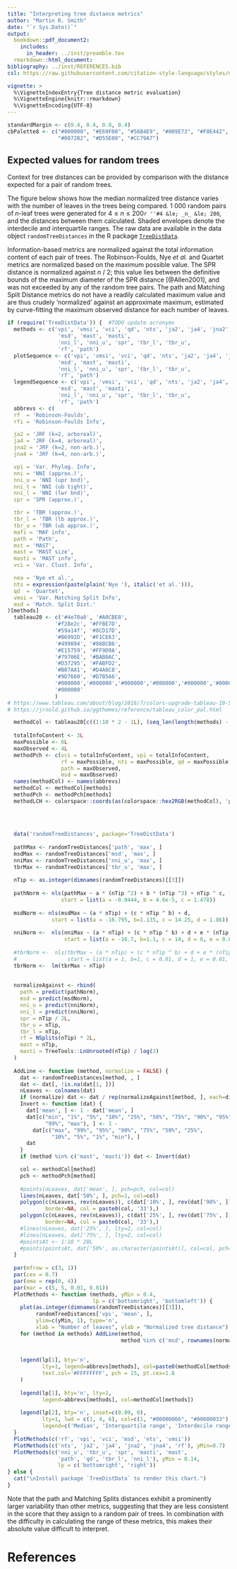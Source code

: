 ```yaml
---
title: "Interpreting tree distance metrics"
author: "Martin R. Smith"
date: "`r Sys.Date()`"
output: 
  bookdown::pdf_document2:
    includes:
      in_header: ../inst/preamble.tex
  rmarkdown::html_document:
bibliography: ../inst/REFERENCES.bib
csl: https://raw.githubusercontent.com/citation-style-language/styles/master/apa-old-doi-prefix.csl

vignette: >
  %\VignetteIndexEntry{Tree distance metric evaluation}
  %\VignetteEngine{knitr::rmarkdown}
  %\VignetteEncoding{UTF-8}
---
```


```r
standardMargin <- c(0.4, 0.4, 0.8, 0.4)
cbPalette8 <- c("#000000", "#E69F00", "#56B4E9", "#009E73", "#F0E442",
                "#0072B2", "#D55E00", "#CC79A7")
```

## Expected values for random trees

Context for tree distances can be provided by comparison with the
distance expected for a pair of random trees. 

The figure below shows how the median normalized tree distance varies with the 
number of leaves in the trees being compared.
1&nbsp;000 random pairs of _n_-leaf trees were generated for
$4 \leq n \leq 200$`r ''#4 &le; _n_ &le; 200`,
and the distances between them calculated.
Shaded envelopes denote the interdecile and interquartile ranges.
The raw data are available in the data object 
`randomTreeDistances` in the R package
[`TreeDistData`](https://github.com/ms609/TreeDistData).

Information-based metrics are normalized against the total 
information content of each pair of trees. 
The Robinson-Foulds, Nye _et al._ and Quartet metrics 
are normalized based on the maximum possible value. 
The SPR distance is normalized against _n_ / 2; this value lies between the 
definitive bounds of the maximum diameter of the SPR distance [@Allen2001],
and was not exceeded by any of the random tree pairs.
The path and Matching Split Distance metrics do not have a readily calculated
maximum value and are thus crudely 'normalized' against an approximate maximum, 
estimated by curve-fitting the maximum observed distance for each number of
leaves.

```R
if (require('TreeDistData')) {  #TODO update acronyms
  methods <- c('vpi', 'vmsi', 'vci', 'qd', 'nts', 'ja2', 'ja4', 'jna2', 'jna4',
                'msd', 'mast', 'masti',
                'nni_l', 'nni_u', 'spr', 'tbr_l', 'tbr_u',
                'rf', 'path')
  plotSequence <- c('vpi', 'vmsi', 'vci', 'qd', 'nts', 'ja2', 'ja4', 'jna2', 'jna4',
                'msd', 'mast', 'masti',
                'nni_l', 'nni_u', 'spr', 'tbr_l', 'tbr_u',
                'rf', 'path')
  legendSequence <- c('vpi', 'vmsi', 'vci', 'qd', 'nts', 'ja2', 'ja4', 'jna2', 'jna4',
                'msd', 'mast', 'masti',
                'nni_l', 'nni_u', 'spr', 'tbr_l', 'tbr_u',
                'rf', 'path')
  abbrevs <- c(
  rf  = 'Robinson-Foulds',
  rfi = 'Robinson-Foulds Info',

  ja2 = 'JRF (k=2, arboreal)',
  ja4 = 'JRF (k=4, arboreal)',
  jna2 = 'JRF (k=2, non-arb.)',
  jna4 = 'JRF (k=4, non-arb.)',

  vpi = 'Var. Phylog. Info',
  nni = 'NNI (approx.)',
  nni_u = 'NNI (upr bnd)',
  nni_t = 'NNI (ub tight)',
  nni_l = 'NNI (lwr bnd)',
  spr = 'SPR (approx.)',

  tbr = 'TBR (approx.)',
  tbr_l = 'TBR (lb approx.)',
  tbr_u = 'TBR (ub approx.)',
  mafi = 'MAF info',
  path = 'Path',
  mst = 'MAST',
  mast = 'MAST size',
  masti = 'MAST info',
  vci = 'Var. Clust. Info',

  nea = 'Nye et al.',
  nts = expression(paste(plain('Nye '), italic('et al.'))),
  qd  = 'Quartet',
  vmsi = 'Var. Matching Split Info',
  msd = 'Match. Split Dist.'
)[methods]
  tableau20 <- c('#4e78a8', '#A0CBE8',
               '#f28e2c', '#FFBE7D',
               '#59a14f', '#8CD17D',
               '#B6992D', '#F1CE63',
               '#499894', '#86BCB6',
               '#E15759', '#FF9D9A',
               '#79706E', '#BAB0AC',
               '#D37295', '#FABFD2',
               '#B07AA1', '#D4A6C8',
               '#9D7660', '#D7B5A6',
               '#000000','#000000','#000000','#000000','#000000','#000000','#000000',
               '#000000'
               )
# https://www.tableau.com/about/blog/2016/7/colors-upgrade-tableau-10-56782
# https://jrnold.github.io/ggthemes/reference/tableau_color_pal.html

  methodCol <- tableau20[c((1:10 * 2 - 1L), (seq_len(length(methods) - 10L) * 2))]
  
  totalInfoContent <- 3L
  maxPossible <- 6L
  maxObserved <- 4L
  methodPch <- c(vci = totalInfoContent, vpi = totalInfoContent, 
                 rf = maxPossible, nts = maxPossible, qd = maxPossible,
                 path = maxObserved, 
                 msd = maxObserved)
  names(methodCol) <- names(abbrevs)
  methodCol <- methodCol[methods]
  methodPch <- methodPch[methods]
  methodLCH <- colorspace::coords(as(colorspace::hex2RGB(methodCol), 'polarLUV'))
  
  
  
  
  data('randomTreeDistances', package='TreeDistData')
  
  pathMax <- randomTreeDistances['path', 'max', ]
  msdMax <- randomTreeDistances['msd', 'max', ]
  nniMax <- randomTreeDistances['nni_u', 'max', ]
  tbrMax <- randomTreeDistances['tbr_u', 'max', ]
  
  nTip <- as.integer(dimnames(randomTreeDistances)[[3]])
  
  pathNorm <- nls(pathMax ~ a * (nTip ^2) + b * (nTip ^3) + nTip ^ c,
                 start = list(a = -0.0444, b = 4.6e-5, c = 1.478))
  
  msdNorm <- nls(msdMax ~ (a * nTip) + (c * nTip ^ b) + d,
              start = list(a = -16.795, b=1.135, c = 14.25, d = 1.86))
  
  nniNorm <-  nls(nniMax ~ (a * nTip) + (c * nTip ^ b) + d + e * (nTip ^2) + f * (nTip ^3),
                  start = list(a = -16.7, b=1.1, c = 14, d = 6, e = 0.01, f = 0.01))
  
  #tbrNorm <-  nls(tbrMax ~ (a * nTip) + (c * nTip ^ b) + d + e * (nTip ^2) + f * (nTip ^3),
  #                start = list(a = 1, b=1, c = 0.01, d = 1, e = 0.01, f = 0.01))
  tbrNorm <-  lm(tbrMax ~ nTip)
  
  
  normalizeAgainst <- rbind(
    path = predict(pathNorm),
    msd = predict(msdNorm),
    nni_u = predict(nniNorm),
    nni_l = predict(nniNorm),
    spr = nTip / 2L,
    tbr_u = nTip,
    tbr_l = nTip,
    rf = NSplits(nTip) * 2L,
    mast = nTip,
    masti = TreeTools::LnUnrooted(nTip) / log(2)
  )
  
  AddLine <- function (method, normalize = FALSE) {
    dat <- randomTreeDistances[method, , ]
    dat <- dat[, !is.na(dat[1, ])]
    nLeaves <- colnames(dat)
    if (normalize) dat <- dat / rep(normalizeAgainst[method, ], each=dim(dat)[1L])
    Invert <- function (dat) {
      dat['mean', ] <- 1 - dat['mean', ]
      dat[c("min", "1%", "5%", "10%", "25%", "50%", "75%", "90%", "95%", 
            "99%", "max"), ] <- 1 - 
        dat[c("max", "99%", "95%", "90%", "75%", "50%", "25%", 
              "10%", "5%", "1%", "min"), ]
      dat
    }
    if (method %in% c('mast', 'masti')) dat <- Invert(dat)

    col <- methodCol[method]
    pch <- methodPch[method]
  
    #points(nLeaves, dat['mean', ], pch=pch, col=col)
    lines(nLeaves, dat['50%', ], pch=1, col=col)
    polygon(c(nLeaves, rev(nLeaves)), c(dat['10%', ], rev(dat['90%', ])),
            border=NA, col = paste0(col, '33'),)
    polygon(c(nLeaves, rev(nLeaves)), c(dat['25%', ], rev(dat['75%', ])),
            border=NA, col = paste0(col, '33'),)
    #lines(nLeaves, dat['25%', ], lty=2, col=col)
    #lines(nLeaves, dat['75%', ], lty=2, col=col)
    #pointsAt <- 1:10 * 20L
    #points(pointsAt, dat['50%', as.character(pointsAt)], col=col, pch=pch)
  }
  
  par(mfrow = c(3, 1))
  par(cex = 0.7)
  par(oma = rep(0, 4))
  par(mar = c(5, 5, 0.01, 0.01))
  PlotMethods <- function (methods, yMin = 0.4,
                           lp = c('bottomright', 'bottomleft')) {
    plot(as.integer(dimnames(randomTreeDistances)[[3]]),
         randomTreeDistances['vpi', 'mean', ],
         ylim=c(yMin, 1), type='n',
         xlab = "Number of leaves", ylab = "Normalized tree distance")
    for (method in methods) AddLine(method, 
                                    method %in% c('msd', rownames(normalizeAgainst)))
    
    
    legend(lp[1], bty='n',
           lty=1, legend=abbrevs[methods], col=paste0(methodCol[methods], 44),
           text.col='#FFFFFFFF', pch = 15, pt.cex=1.8
    )
    
    legend(lp[1], bty='n', lty=1, 
           legend=abbrevs[methods], col=methodCol[methods])
    
    legend(lp[2], bty='n', inset=c(0.09, 0),
           lty=1, lwd = c(1, 4, 6), col=c(1, "#00000066", "#00000033"),
           legend=c('Median', 'Interquartile range', 'Interdecile range'))
  }
  PlotMethods(c('rf', 'vpi', 'vci', 'msd', 'nts', 'vmsi'))
  PlotMethods(c('nts', 'ja2', 'ja4', 'jna2', 'jna4', 'rf'), yMin=0.7)
  PlotMethods(c('nni_u', 'tbr_u', 'spr', 'masti', 'mast',
                'path', 'qd', 'tbr_l', 'nni_l'), yMin = 0.14, 
                lp = c('bottomright', 'right'))
} else {
  cat("\nInstall package `TreeDistData` to render this chart.")
}
```

Note that the path and Matching Splits distances exhibit a prominently larger 
variability than other metrics, suggesting that they are less consistent in the
score that they assign to a random pair of trees.  In combination with the 
difficulty in calculating the range of these metrics, this makes their 
absolute value difficult to interpret.

# References

